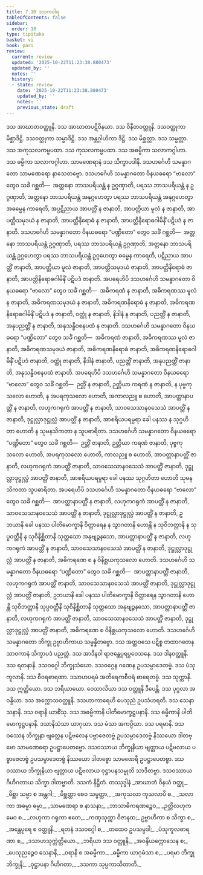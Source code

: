 ```yaml
---
title: 7.10 ဒသကဝါရ
tableOfContents: false
sidebar:
  order: 10
type: tipitaka
basket: vi
book: pari
review:
  current: review
  updated: '2025-10-22T11:23:38.880473'
  updated_by: ''
  notes: ''
  history:
  - state: review
    date: '2025-10-22T11:23:38.880473'
    updated_by: ''
    notes: ''
    previous_state: draft
---
```



<ReviewStatus review={frontmatter.review} showDetails={true} />

<HypothesisAnnotation frontmatter={frontmatter} />

<DynamicBreadcrumb />

<Division number="330" book="pari" e="ch" v="5" p="245">

<Paragraph number="1565" book="pari">
ဒသ အာဃာတဝတ္ထူနိ. ဒသ အာဃာတပဋိဝိနယာ. ဒသ ဝိနီတဝတ္ထူနိ. ဒသဝတ္ထုကာ မိစ္ဆာဒိဋ္ဌိ. ဒသဝတ္ထုကာ သမ္မာဒိဋ္ဌိ. ဒသ အန္တဂ္ဂါဟိကာ ဒိဋ္ဌိ. ဒသ မိစ္ဆတ္တာ. ဒသ သမ္မတ္တာ. ဒသ အကုသလကမ္မပထာ. ဒသ ကုသလကမ္မပထာ. ဒသ အဓမ္မိကာ သလာကဂ္ဂါဟာ. ဒသ ဓမ္မိကာ သလာကဂ္ဂါဟာ. သာမဏေရာနံ ဒသ သိက္ခာပဒါနိ. ဒသဟင်္ဂေဟိ သမန္နာဂတော သာမဏေရော နာသေတဗ္ဗော.
</Paragraph>

<Paragraph number="1566" book="pari">
ဒသဟင်္ဂေဟိ သမန္နာဂတော ဝိနယဓရော “ဗာလော” တွေဝ သင်္ခံ ဂစ္ဆတိ—  အတ္တနော ဘာသပရိယန္တံ န ဥဂ္ဂဏှာတိ, ပရဿ ဘာသပရိယန္တံ န ဥဂ္ဂဏှာတိ, အတ္တနော ဘာသပရိယန္တံ အနုဂ္ဂဟေတွာ ပရဿ ဘာသပရိယန္တံ အနုဂ္ဂဟေတွာ အဓမ္မေန ကာရေတိ, အပ္ပဋိညာယ အာပတ္တိံ န ဇာနာတိ, အာပတ္တိယာ မူလံ န ဇာနာတိ, အာပတ္တိသမုဒယံ န ဇာနာတိ, အာပတ္တိနိရောဓံ န ဇာနာတိ, အာပတ္တိနိရောဓဂါမိနိံ ပဋိပဒံ န ဇာနာတိ.
</Paragraph>

<Paragraph number="1567" book="pari">
ဒသဟင်္ဂေဟိ သမန္နာဂတော ဝိနယဓရော “ပဏ္ဍိတော” တွေဝ သင်္ခံ ဂစ္ဆတိ—  အတ္တနော ဘာသပရိယန္တံ ဥဂ္ဂဏှာတိ, ပရဿ ဘာသပရိယန္တံ ဥဂ္ဂဏှာတိ, အတ္တနော ဘာသပရိယန္တံ ဥဂ္ဂဟေတွာ ပရဿ ဘာသပရိယန္တံ ဥဂ္ဂဟေတွာ ဓမ္မေန ကာရေတိ, ပဋိညာယ အာပတ္တိံ ဇာနာတိ, အာပတ္တိယာ မူလံ ဇာနာတိ, အာပတ္တိသမုဒယံ ဇာနာတိ, အာပတ္တိနိရောဓံ ဇာနာတိ, အာပတ္တိနိရောဓဂါမိနိံ ပဋိပဒံ ဇာနာတိ.
</Paragraph>

<Paragraph number="1568" book="pari">
အပရေဟိပိ ဒသဟင်္ဂေဟိ သမန္နာဂတော ဝိနယဓရော “ဗာလော” တွေဝ သင်္ခံ ဂစ္ဆတိ—  အဓိကရဏံ န ဇာနာတိ, အဓိကရဏဿ မူလံ န ဇာနာတိ, အဓိကရဏသမုဒယံ န ဇာနာတိ, အဓိကရဏနိရောဓံ န ဇာနာတိ, အဓိကရဏနိရောဓဂါမိနိံ ပဋိပဒံ န ဇာနာတိ, ဝတ္ထုံ န ဇာနာတိ, နိဒါနံ န ဇာနာတိ, ပညတ္တိံ န ဇာနာတိ, အနုပညတ္တိံ န ဇာနာတိ, အနုသန္ဓိဝစနပထံ န ဇာနာတိ.
</Paragraph>

<Paragraph number="1569" book="pari">
ဒသဟင်္ဂေဟိ သမန္နာဂတော ဝိနယဓရော “ပဏ္ဍိတော” တွေဝ သင်္ခံ ဂစ္ဆတိ—  အဓိကရဏံ ဇာနာတိ, အဓိကရဏဿ မူလံ ဇာနာတိ, အဓိကရဏသမုဒယံ ဇာနာတိ, အဓိကရဏနိရောဓံ ဇာနာတိ, အဓိကရဏနိရောဓဂါမိနိံ ပဋိပဒံ ဇာနာတိ, ဝတ္ထုံ ဇာနာတိ, နိဒါနံ ဇာနာတိ, ပညတ္တိံ ဇာနာတိ, အနုပညတ္တိံ ဇာနာတိ, အနုသန္ဓိဝစနပထံ ဇာနာတိ.
</Paragraph>

<Paragraph number="1570" book="pari">
အပရေဟိပိ ဒသဟင်္ဂေဟိ သမန္နာဂတော ဝိနယဓရော “ဗာလော” တွေဝ သင်္ခံ ဂစ္ဆတိ—  ဉတ္တိံ န ဇာနာတိ, ဉတ္တိယာ ကရဏံ န ဇာနာတိ, န ပုဗ္ဗကုသလော ဟောတိ, န အပရကုသလော ဟောတိ, အကာလညူ စ ဟောတိ, အာပတ္တာနာပတ္တိံ န ဇာနာတိ, လဟုကဂရုကံ အာပတ္တိံ န ဇာနာတိ, သာဝသေသာနဝသေသံ အာပတ္တိံ န ဇာနာတိ, ဒုဋ္ဌုလ္လာဒုဋ္ဌုလ္လံ အာပတ္တိံ န ဇာနာတိ, အာစရိယပရမ္ပရာ ခေါ ပနဿ န သုဂ္ဂဟိတာ ဟောတိ န သုမနသိကတာ န သူပဓာရိတာ.
</Paragraph>

<Paragraph number="1571" book="pari">
ဒသဟင်္ဂေဟိ သမန္နာဂတော ဝိနယဓရော “ပဏ္ဍိတော” တွေဝ သင်္ခံ ဂစ္ဆတိ—  ဉတ္တိံ ဇာနာတိ, ဉတ္တိယာ ကရဏံ ဇာနာတိ, ပုဗ္ဗကုသလော ဟောတိ, အပရကုသလော ဟောတိ, ကာလညူ စ ဟောတိ, အာပတ္တာနာပတ္တိံ ဇာနာတိ, လဟုကဂရုကံ အာပတ္တိံ ဇာနာတိ, သာဝသေသာနဝသေသံ အာပတ္တိံ ဇာနာတိ, ဒုဋ္ဌုလ္လာဒုဋ္ဌုလ္လံ အာပတ္တိံ ဇာနာတိ, အာစရိယပရမ္ပရာ ခေါ ပနဿ သုဂ္ဂဟိတာ ဟောတိ သုမနသိကတာ သူပဓာရိတာ.
</Paragraph>

<Paragraph number="1572" book="pari">
အပရေဟိပိ ဒသဟင်္ဂေဟိ သမန္နာဂတော ဝိနယဓရော “ဗာလော” တွေဝ သင်္ခံ ဂစ္ဆတိ—  အာပတ္တာနာပတ္တိံ န ဇာနာတိ, လဟုကဂရုကံ အာပတ္တိံ န ဇာနာတိ, သာဝသေသာနဝသေသံ အာပတ္တိံ န ဇာနာတိ, ဒုဋ္ဌုလ္လာဒုဋ္ဌုလ္လံ အာပတ္တိံ န ဇာနာတိ, ဥဘယာနိ ခေါ ပနဿ ပါတိမောက္ခာနိ ဝိတ္ထာရေန န သွာဂတာနိ ဟောန္တိ န သုဝိဘတ္တာနိ န သုပ္ပဝတ္တီနိ န သုဝိနိစ္ဆိတာနိ သုတ္တသော အနုဗျဉ္ဇနသော, အာပတ္တာနာပတ္တိံ န ဇာနာတိ, လဟုကဂရုကံ အာပတ္တိံ န ဇာနာတိ, သာဝသေသာနဝသေသံ အာပတ္တိံ န ဇာနာတိ, ဒုဋ္ဌုလ္လာဒုဋ္ဌုလ္လံ အာပတ္တိံ န ဇာနာတိ, အဓိကရဏေ စ န ဝိနိစ္ဆယကုသလော ဟောတိ.
</Paragraph>

<Paragraph number="1573" book="pari">
ဒသဟင်္ဂေဟိ သမန္နာဂတော ဝိနယဓရော “ပဏ္ဍိတော” တွေဝ သင်္ခံ ဂစ္ဆတိ—  အာပတ္တာနာပတ္တိံ ဇာနာတိ, လဟုကဂရုကံ အာပတ္တိံ ဇာနာတိ, သာဝသေသာနဝသေသံ အာပတ္တိံ ဇာနာတိ, ဒုဋ္ဌုလ္လာဒုဋ္ဌုလ္လံ အာပတ္တိံ ဇာနာတိ, ဥဘယာနိ ခေါ ပနဿ ပါတိမောက္ခာနိ ဝိတ္ထာရေန သွာဂတာနိ ဟောန္တိ သုဝိဘတ္တာနိ သုပ္ပဝတ္တီနိ သုဝိနိစ္ဆိတာနိ သုတ္တသော အနုဗျဉ္ဇနသော, အာပတ္တာနာပတ္တိံ ဇာနာတိ, လဟုကဂရုကံ အာပတ္တိံ ဇာနာတိ, သာဝသေသာနဝသေသံ အာပတ္တိံ ဇာနာတိ, ဒုဋ္ဌုလ္လာဒုဋ္ဌုလ္လံ အာပတ္တိံ ဇာနာတိ, အဓိကရဏေ စ ဝိနိစ္ဆယကုသလော ဟောတိ.
</Paragraph>

<Paragraph number="1574" book="pari">
ဒသဟင်္ဂေဟိ သမန္နာဂတော ဘိက္ခု ဥဗ္ဗာဟိကာယ သမ္မန္နိတဗ္ဗော. ဒသ အတ္ထဝသေ ပဋိစ္စ တထာဂတေန သာဝကာနံ သိက္ခာပဒံ ပညတ္တံ. ဒသ အာဒီနဝါ ရာဇန္တေပုရပ္ပဝေသနေ. ဒသ ဒါနဝတ္ထူနိ. ဒသ ရတနာနိ. ဒသဝဂ္ဂေါ ဘိက္ခုသံဃော. ဒသဝဂ္ဂေန ဂဏေန ဥပသမ္ပာဒေတဗ္ဗံ. ဒသ ပံသုကူလာနိ. ဒသ စီဝရဓာရဏာ. ဒသာဟပရမံ အတိရေကစီဝရံ ဓာရေတဗ္ဗံ. ဒသ သုက္ကာနိ. ဒသ ဣတ္ထိယော. ဒသ ဘရိယာယော. ဝေသာလိယာ ဒသ ဝတ္ထူနိ ဒီပေန္တိ. ဒသ ပုဂ္ဂလာ အဝန္ဒိယာ. ဒသ အက္ကောသဝတ္ထူနိ. ဒသဟာကာရေဟိ ပေသုညံ ဥပသံဟရတိ. ဒသ သေနာသနာနိ. ဒသ ဝရာနိ ယာစိံသု. ဒသ အဓမ္မိကာနိ ပါတိမောက္ခဋ္ဌပနာနိ. ဒသ ဓမ္မိကာနိ ပါတိမောက္ခဋ္ဌပနာနိ. ဒသာနိသံသာ ယာဂုယာ. ဒသ မံသာ အကပ္ပိယာ. ဒသ ပရမာနိ. ဒသဝဿေန ဘိက္ခုနာ ဗျတ္တေန ပဋိဗလေန ပဗ္ဗာဇေတဗ္ဗံ ဥပသမ္ပာဒေတဗ္ဗံ နိဿယော ဒါတဗ္ဗော သာမဏေရော ဥပဋ္ဌာပေတဗ္ဗော. ဒသဝဿာယ ဘိက္ခုနိယာ ဗျတ္တာယ ပဋိဗလာယ ပဗ္ဗာဇေတဗ္ဗံ ဥပသမ္ပာဒေတဗ္ဗံ နိဿယော ဒါတဗ္ဗော သာမဏေရီ ဥပဋ္ဌာပေတဗ္ဗာ. ဒသဝဿာယ ဘိက္ခုနိယာ ဗျတ္တာယ ပဋိဗလာယ ဝုဋ္ဌာပနသမ္မုတိ သာဒိတဗ္ဗာ. ဒသဝဿာယ ဂိဟိဂတာယ သိက္ခာ ဒါတဗ္ဗာတိ.

</Paragraph>
</Division>

<Paragraph number="1575" type="center" book="pari">
ဒသကံ နိဋ္ဌိတံ.



</Paragraph>

<Paragraph number="1576" type="center" book="pari">
တဿုဒ္ဒါနံ


</Paragraph>

<Paragraph number="1577" type="verses" book="pari">
_အာဃာတံ ဝိနယံ ဝတ္ထု,_  
_မိစ္ဆာ သမ္မာ စ အန္တဂါ;_  
_မိစ္ဆတ္တာ စေဝ သမ္မတ္တာ,_  
_အကုသလာ ကုသလာပိ စ._  

</Paragraph>

<Paragraph number="1578" type="verses" book="pari">
_သလာကာ အဓမ္မာ ဓမ္မာ,_  
_သာမဏေရာ စ နာသနာ;_  
_ဘာသာဓိကရဏဉ္စေဝ,_  
_ဉတ္တိလဟုကမေဝ စ._  

</Paragraph>

<Paragraph number="1579" type="verses" book="pari">
_လဟုကာ ဂရုကာ ဧတေ,_  
_ကဏှသုက္ကာ ဝိဇာနထ;_  
ဥဗ္ဗာဟိကာ စ သိက္ခာ စ,_  
_အန္တေပုရေ စ ဝတ္ထူနိ._  

</Paragraph>

<Paragraph number="1580" type="verses" book="pari">
_ရတနံ ဒသဝဂ္ဂေါ စ,_  
_တထေဝ ဥပသမ္ပဒါ;_  
_ပံသုကူလဓာရဏာ စ,_  
_ဒသာဟသုက္ကဲတ္ထိယော._  

</Paragraph>

<Paragraph number="1581" type="verses" book="pari">
_ဘရိယာ ဒသ ဝတ္ထူနိ,_  
_အဝန္ဒိယက္ကောသေန စ;_  
_ပေသုညဉ္စေဝ သေနာနိ,_  
_ဝရာနိ စ အဓမ္မိကာ._  

</Paragraph>

<Paragraph number="1582" type="verses" book="pari">
_ဓမ္မိကာ ယာဂုမံသာ စ,_  
_ပရမာ ဘိက္ခု ဘိက္ခုနီ;_  
_ဝုဋ္ဌာပနာ ဂိဟိဂတာ,_  
_ဒသကာ သုပ္ပကာသိတာတိ._
</Paragraph>